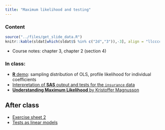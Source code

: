 ```yaml
---
title: "Maximum likelihood and testing"
---
```



### Content

 
```r
source("../files/get_slide_data.R")
knitr::kable(sldat[which(sldat$S %in% c("2d","3")),-3], align = "llccccc", row.names = FALSE)
```
- Course notes: chapter 3, chapter 2 (section 4)

### In class:

- [**R** demo](https://raw.githubusercontent.com/lbelzile/statmod/main/files/code/60604A-profile.R): sampling distribution of OLS, profile likelihood for individual coefficients
- [Interpretation of **SAS** output and tests for the `insurance` data](https://raw.githubusercontent.com/lbelzile/statmod/main/files/code/60604A-tests_linear_models.sas)
- [**Understanding Maximum Likelihood** by Kristoffer Magnusson](https://rpsychologist.com/d3/likelihood/)

## After class

- [Exercise sheet 2](https://raw.githubusercontent.com/lbelzile/statmod/main/files/exercises/MATH60604A-Exercise2.pdf)
- [Tests as linear models](https://lindeloev.github.io/tests-as-linear/)

